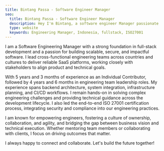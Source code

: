 ```yaml
---
title: Bintang Passa - Software Engineer Manager
seo:
  title: Bintang Passa - Software Engineer Manager
  description: Hey I'm Bintang, a software engineer Manager passionate about optimizing operations and leading high-impact projects
  type: website
  keywords: Engineering Manager, Indonesia, fullstack, ISO27001
---
```


I am a Software Engineering Manager with a strong foundation in full-stack development and a passion for building scalable, secure, and impactful software. I lead cross-functional engineering teams across countries and cultures to deliver reliable SaaS platforms, working closely with stakeholders to align product and technical goals.

With 5 years and 3 months of experience as an Individual Contributor, followed by 4 years and 6 months in engineering team leadership roles. My experience spans backend architecture, system integration, infrastructure planning, and CI/CD workflows. I remain hands-on in solving complex engineering challenges and providing technical guidance across the development lifecycle. I also led the end-to-end ISO 27001 certification process, integrating security and compliance into our engineering practices.

I am known for empowering engineers, fostering a culture of ownership, collaboration, and agility, and bridging the gap between business vision and technical execution. Whether mentoring team members or collaborating with clients, I focus on driving outcomes that matter.

I always happy to connect and collaborate. Let's build the future together! 

